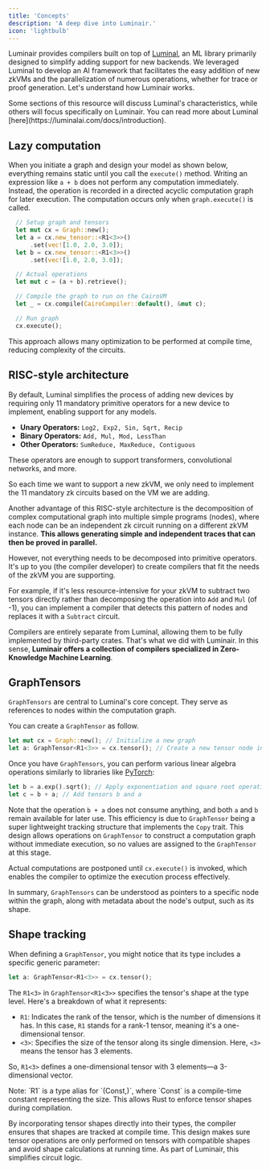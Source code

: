 ```yaml
---
title: 'Concepts'
description: 'A deep dive into Luminair.'
icon: 'lightbulb'
---
```


Luminair provides compilers built on top of [Luminal](https://github.com/jafioti/luminal), 
an ML library primarily designed to simplify adding support for new backends. 
We leveraged Luminal to develop an AI framework that facilitates the easy addition of new zkVMs 
and the parallelization of numerous operations, whether for trace or proof generation. 
Let's understand how Luminair works.

<Info>
Some sections of this resource will discuss Luminal's characteristics, while others will focus specifically on Luminair. 
You can read more about Luminal [here](https://luminalai.com/docs/introduction).
</Info>

## Lazy computation

When you initiate a graph and design your model as shown below, 
everything remains static until you call the `execute()` method. 
Writing an expression like `a + b` does not perform any computation immediately. 
Instead, the operation is recorded in a directed acyclic computation graph for later execution. 
The computation occurs only when `graph.execute()` is called.

```rust
  // Setup graph and tensors
  let mut cx = Graph::new();
  let a = cx.new_tensor::<R1<3>>()
      .set(vec![1.0, 2.0, 3.0]);
  let b = cx.new_tensor::<R1<3>>()
      .set(vec![1.0, 2.0, 3.0]);

  // Actual operations
  let mut c = (a + b).retrieve();

  // Compile the graph to run on the CairoVM
  let _ = cx.compile(CairoCompiler::default(), &mut c);

  // Run graph
  cx.execute();
```

This approach allows many optimization to be performed at compile time, reducing complexity of the circuits.

## RISC-style architecture

By default, Luminal simplifies the process of adding new devices by requiring only 11 mandatory primitive operators 
for a new device to implement, enabling support for any models.

- **Unary Operators:** `Log2, Exp2, Sin, Sqrt, Recip`
- **Binary Operators:** `Add, Mul, Mod, LessThan`
- **Other Operators:** `SumReduce, MaxReduce, Contiguous`

These operators are enough to support transformers, convolutional networks, and more.

So each time we want to support a new zkVM, we only need to implement the 11 mandatory zk circuits based on the VM we are adding.


Another advantage of this RISC-style architecture is the decomposition of complex computational graph into multiple simple programs (nodes), 
where each node can be an independent zk circuit running on a different zkVM instance. 
**This allows generating simple and independent traces that can then be proved in parallel.**

However, not everything needs to be decomposed into primitive operators. 
It's up to you (the compiler developer) to create compilers that fit the needs of the zkVM you are supporting.

For example, if it's less resource-intensive for your zkVM to subtract two tensors directly rather than decomposing the operation into `Add` and `Mul` (of -1), 
you can implement a compiler that detects this pattern of nodes and replaces it with a `Subtract` circuit.

Compilers are entirely separate from Luminal, allowing them to be fully implemented by third-party crates. That's what we did with Luminair.
In this sense, **Luminair offers a collection of compilers specialized in Zero-Knowledge Machine Learning**.

## GraphTensors

`GraphTensors` are central to Luminal's core concept. 
They serve as references to nodes within the computation graph.

You can create a `GraphTensor` as follow.
```rust
let mut cx = Graph::new(); // Initialize a new graph
let a: GraphTensor<R1<3>> = cx.tensor(); // Create a new tensor node in the graph
```

Once you have `GraphTensors`, you can perform various linear algebra operations similarly 
to libraries like [PyTorch](https://pytorch.org/):
```rust
let b = a.exp().sqrt(); // Apply exponentiation and square root operations
let c = b + a; // Add tensors b and a
```
Note that the operation `b + a` does not consume anything, 
and both `a` and `b` remain available for later use. 
This efficiency is due to `GraphTensor` being a super lightweight tracking structure that implements the `Copy` trait. 
This design allows operations on `GraphTensor` to construct a computation graph without immediate execution, 
so no values are assigned to the `GraphTensor` at this stage.

Actual computations are postponed until `cx.execute()` is invoked, 
which enables the compiler to optimize the execution process effectively.

In summary, `GraphTensors` can be understood as pointers to a specific node within the graph,
along with metadata about the node's output, such as its shape.

## Shape tracking

When defining a `GraphTensor`, you might notice that its type includes a specific generic parameter:

```rust
let a: GraphTensor<R1<3>> = cx.tensor();
```

The `R1<3>` in `GraphTensor<R1<3>>` specifies the tensor's shape at the type level. 
Here's a breakdown of what it represents:
- `R1`: Indicates the rank of the tensor, which is the number of dimensions it has. 
In this case, `R1` stands for a rank-1 tensor, meaning it's a one-dimensional tensor.
- `<3>`: Specifies the size of the tensor along its single dimension. 
Here, `<3>` means the tensor has 3 elements.

So, `R1<3>` defines a one-dimensional tensor with 3 elements—a 3-dimensional vector.

<Info> 
  Note: `R1<N>` is a type alias for `(Const<N>,)`, where `Const<N>` is a compile-time constant representing the size. 
  This allows Rust to enforce tensor shapes during compilation. 
</Info>

By incorporating tensor shapes directly into their types, 
the compiler ensures that shapes are tracked at compile time. 
This design makes sure tensor operations are only performed on tensors with compatible 
shapes and avoid shape calculations at running time. As part of Luminair, this simplifies circuit logic.
